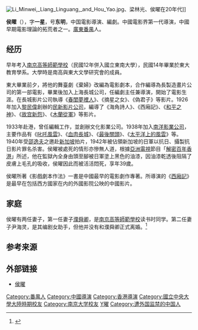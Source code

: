 {{Infobox person
| name          = 侯曜
| image         = File:Hou Yao.jpg
| alt           = 
| caption       = 
| birth_name    = 
| birth_date    = 1903年
| birth_place   = {{QING}}[[广州|广州]][[番禺区|番禺]]
| death_date    = 1942年
| death_place   = {{JAP}}[[新加坡日占时期|新加坡日占时期]]
| nationality   = {{ROC}}
| other_names   = 
| occupation    = 电影导演<br>编剧
| years_active  = 
| known_for     = 中國早期電影理論的拓荒者之一
| notable_works = 《[[西廂記|西廂記]]》
}}
[[File:Li_Minwei,_Liang_Linguang,_and_Hou_Yao.jpg|thumb]]、梁林光、侯曜在20年代]]

'''侯曜'''（{{bd|1903年||1942年|catIdx=Hou,侯曜}}），字'''一星'''，号'''东明'''，中国電影導演、編劇。中國電影界第一代導演，中國早期電影理論的拓荒者之一。[[廣東|廣東]][[番禺区|番禺]]人。

== 经历 ==
早年考入[[南京高等師範學校|南京高等師範學校]]（民國12年併入國立東南大學），民國14年畢業於東大教育學系。大學時是南高與東大文學研究會的成員。

東大畢業前夕，將他的舞臺劇《棄婦》改編為電影劇本，合作編導為長製造畫片公司的第一部電影，畢業後加入上海長城公司，任編劇主任兼導演，開始了電影生涯。在長城影片公司執導《[[春閨夢裡人|春閨夢裡人]]》、《摘星之女》、《偽君子》等影片。1926年加入[[黎民偉|黎民偉]]創辦的[[民新影片公司|民新影片公司]]，編導了《海角詩人》、《西廂記》、《[[和平之神|和平之神]]》、《[[故宫新怨|故宫新怨]]》、《[[木蘭從軍|木蘭從軍]]》等影片。

1933年赴港，曾任編輯工作，並創辦文化影業公司。1938年加入[[南洋影業公司|南洋影業公司]]，主要作品有《[[叱吒風雲|叱吒風雲]]》、《[[血肉長城|血肉長城]]》、《[[最後關頭|最後關頭]]》、《[[太平洋上的風雲|太平洋上的風雲]]》等。1940年受[[邵逸夫|邵逸夫]]之邀赴[[新加坡|新加坡]]拍片，1942年被佔領新加坡的日軍以抗日、攝製抗日影片罪名杀害。侯曜被處死的情形亦慘無人道，根據[[亞洲電視|亞洲電視]]節目「[[解密百年香港|解密百年香港]]」所述，他在監獄內全身由頭至腳被日軍塗上黑色的油漆，因油漆乾透後阻隔了皮膚上毛孔的吸收，侯曜因此而被活活悶死，享年39歲。

侯曜所著《影戲劇本作法》一書是中國最早的電影劇作專著。所導演的《[[西廂記|西廂記]]》是最早在包括西方國家在内的外國影院公映的中國影片。

== 家庭 ==
侯曜有两任妻子，第一任妻子[[濮舜卿|濮舜卿]]，是[[南京高等師範學校|南京高等師範學校]]读书时同学。第二任妻子尹海灵，是其编剧女助手，但他并没有和濮舜卿正式离婚。<ref name=Bettinson>{{cite book |last1=Bettinson |first1=Gary |title=Directory of World Cinema: CHINA 2 |year=2015 |publisher=Intellect |location=Bristol |isbn=9781783204014 |page=110 |edition=1st |url=https://books.google.com/books?id=JcVDCgAAQBAJ&pg=PA110 |access-date=2017-01-09 |archive-date=2020-11-10 |archive-url=https://web.archive.org/web/20201110074340/https://books.google.com/books?id=JcVDCgAAQBAJ&pg=PA110 |dead-url=no }}</ref>

== 参考来源 ==
{{Reflist}}

== 外部链接 ==
*[https://web.archive.org/web/20150612125608/http://www.shtong.gov.cn/newsite/node2/node4429/node4432/node70711/node70715/node70723/userobject1ai55056.html 侯曜]

{{Authority control}}
{{DEFAULTSORT:H}}
[[Category:番禺人|Category:番禺人]]
[[Category:中國導演|Category:中國導演]]
[[Category:香港導演|Category:香港導演]]
[[Category:國立中央大學大陸時期校友|Category:國立中央大學大陸時期校友]]
[[Category:南京大学校友|Category:南京大学校友]]
[[Category:侯姓|Y曜]]
[[Category:遭外国监禁的中国人|Category:遭外国监禁的中国人]]